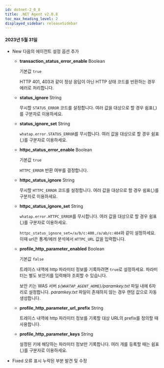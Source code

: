```yaml
---
id: dotnet-2_0_8
title: .NET Agent v2.0.8
toc_max_heading_level: 2
displayed_sidebar: releaseSidebar
---
```


#### 2023년 5월 31일

* <Status>New</Status> 다음의 에이전트 설정 옵션 추가

  * **transaction_status_error_enable** <span class='type'>Boolean</span>
    
    기본값 `true`
    
    HTTP 401, 403과 같이 정상 응답이 아닌 HTTP 상태 코드를 반환하는 경우 에러로 처리합니다.

  * **status_ignore** <span class='type'>String</span>
    
    무시할 `STATUS_ERROR` 코드를 설정합니다. 여러 값을 대상으로 할 경우 쉼표(,)를 구분자로 이용하세요.

  * **status_ignore_set** <span class='type'>String</span>

    `whatap.error.STATUS_ERROR`를 무시합니다. 여러 값을 대상으로 할 경우 쉼표(,)를 구분자로 이용하세요.

  * **httpc_status_error_enable** <span class='type'>Boolean</span>
    
    기본값 `true`
    
    `HTTPC_ERROR` 반환 여부를 결정합니다.

  - **httpc_status_ignore** <span class='type'>String</span>

    무시할 `HTTPC_ERROR` 코드를 설정합니다. 여러 값을 대상으로 할 경우 쉼표(,)를 구분자로 이용하세요.

  - **httpc_status_ignore_set** <span class='type'>String</span>

    `whatap.error.HTTPC_ERROR`를 무시합니다. 여러 값을 대상으로 할 경우 쉼표(,)를 구분자로 이용하세요.

    `httpc_status_ignore_set=/a/b/c:400,/a/ab/c:404`와 같이 설정하세요. 이때 url은 통계/에러 분석에서 `HTTPC_URL` 값을 입력합니다.

  - **profile_http_parameter_enabled** <span class='type'>Boolean</span>
    
    기본값 `false`
    
    트레이스 내역에 http 파라미터 정보를 기록하려면 `true`로 설정하세요. 파라미터는 별도 보안키를 입력해야 조회할 수 있습니다.   
    
    보안 키는 WAS 서버 *`${WHATAP_AGENT_HOME}`/paramkey.txt* 파일 내에 6자리로 설정합니다. *paramkey.txt* 파일이 존재하지 않는 경우 랜덤 값으로 자동 생성합니다.

  - **profile_http_parameter_url_prefix** <span class='type'>String</span>
    
    트레이스 내역에 http 파라미터 정보를 기록할 대상 URL의 prefix를 정의할 때 사용합니다.

  - **profile_http_parameter_keys** <span class='type'>String</span>

    설정된 키에 해당하는 파라미터 정보만 기록합니다. 여러 개를 등록할 때는 쉼표(,)를 구분자로 이용하세요.

* <Status>Fixed</Status> 오류 표시 누락된 부분 발견 및 수정